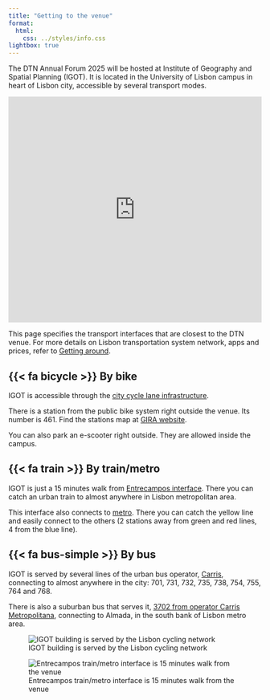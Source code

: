 ```yaml
---
title: "Getting to the venue"
format:
  html:
    css: ../styles/info.css
lightbox: true
---
```


The DTN Annual Forum 2025 will be hosted at Institute of Geography and Spatial Planning (IGOT). It is located in the University of Lisbon campus in heart of Lisbon city, accessible by several transport modes.

<iframe src="https://www.google.com/maps/embed?pb=!1m18!1m12!1m3!1d251.52091484784614!2d-9.155205999999762!3d38.7472744887205!2m3!1f0!2f39.42153360065658!3f0!3m2!1i1024!2i768!4f35!3m3!1m2!1s0xd19331d1f80c5c5%3A0x909d74a4642f8ec5!2sIGOT-ULisboa%20-%20Instituto%20de%20Geografia%20e%20Ordenamento%20do%20Territ%C3%B3rio%20da%20Universidade%20de%20Lisboa!5e1!3m2!1spt-PT!2sus!4v1745418086018!5m2!1spt-PT!2sus" width="100%" height="450" style="border:0;" allowfullscreen="" loading="lazy" referrerpolicy="no-referrer-when-downgrade"></iframe>

This page specifies the transport interfaces that are closest to the DTN venue. For more details on Lisbon transportation system network, apps and prices, refer to [Getting around](/info/gettingAround.html).

## {{< fa bicycle >}} By bike

IGOT is accessible through the [city cycle lane infrastructure](https://www.ciclovias.pt/?f=CV3306&m=d&l=3){target="_blank"}.

There is a station from the public bike system right outside the venue. Its number is 461. Find the stations map at [GIRA website](https://www.gira-bicicletasdelisboa.pt/en/system-mao/){target="_blank"}.

You can also park an e-scooter right outside. They are allowed inside the campus.


## {{< fa train >}} By train/metro

IGOT is just a 15 minutes walk from [Entrecampos interface](https://maps.app.goo.gl/aoPp8MiW7DH1hibP9){target="_blank"}. There you can catch an urban train to almost anywhere in Lisbon metropolitan area.

This interface also connects to [metro](https://maps.app.goo.gl/6s1nBWtyVUzZyhay9){target="_blank"}. There you can catch the yellow line and easily connect to the others (2 stations away from green and red lines, 4 from the blue line).

## {{< fa bus-simple >}} By bus

IGOT is served by several lines of the urban bus operator, [Carris](https://carris.pt/en/travel/carreiras/){target="_blank"}, connecting to almost anywhere in the city: 701, 731, 732, 735, 738, 754, 755, 764 and 768.

There is also a suburban bus that serves it, [3702 from  operator Carris Metropolitana](https://www.carrismetropolitana.pt/lines/3702){target="_blank"}, connecting to Almada, in the south bank of Lisbon metro area.

::: {layout-ncol=2}

![IGOT building is served by the Lisbon cycling network](https://perspetivaatual.pt/wp-content/uploads/2022/05/05_igot-scaled.jpg)

![Entrecampos train/metro interface is 15 minutes walk from the venue](https://offloadmedia.feverup.com/lisboasecreta.co/wp-content/uploads/2021/01/20043727/esta%C3%A7%C3%A3o-entrecampos-%40Nuno-Mor%C3%A3o-scaled.jpg)
:::